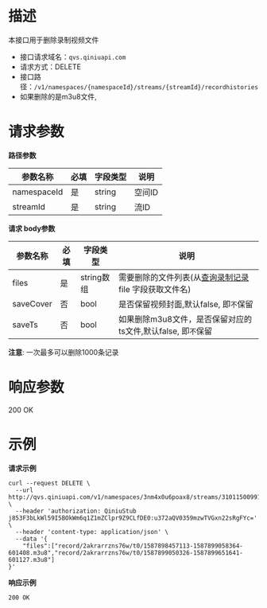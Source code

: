 # **描述**
本接口用于删除录制视频文件

* 接口请求域名：`qvs.qiniuapi.com`
* 请求方式：DELETE
* 接口路径：`/v1/namespaces/{namespaceId}/streams/{streamId}/recordhistories`
* 如果删除的是m3u8文件,

# **请求参数**
**路径参数**

|参数名称|必填|字段类型|说明|
|---|---|---|---|
|namespaceId|是|string|空间ID
|streamId|是|string|	流ID

**请求 body参数**

|参数名称|必填|字段类型|说明|
|---|---|---|---|
|files|是|string数组|需要删除的文件列表(从[查询录制记录](https://developer.qiniu.com/qvs/api/6745/query-recordhistories)file 字段获取文件名)
|saveCover|否|bool|是否保留视频封面,默认false, 即`不`保留
|saveTs|否|bool|如果删除m3u8文件，是否保留对应的ts文件,默认false, 即`不`保留

**注意**:
一次最多可以删除1000条记录
# **响应参数**
200 OK

# **示例**

**请求示例**

```
curl --request DELETE \
  --url http://qvs.qiniuapi.com/v1/namespaces/3nm4x0u6poax8/streams/31011500991320000007/recordhistories \
  --header 'authorization: QiniuStub j853F3bLkWl59I5BOkWm6q1Z1mZClpr9Z9CLfDE0:u372aQV0359mzwTVGxn22sRgFYc=' \
  --header 'content-type: application/json' \
  --data '{
	"files":["record/2akrarrzns76w/t0/1587898457113-1587899058364-601408.m3u8","record/2akrarrzns76w/t0/1587899050326-1587899651641-601127.m3u8"]
}'
```
**响应示例**

```
200 OK
```